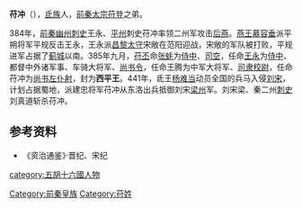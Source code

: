 '''苻冲'''（{{bd|?||?||}}），[[氐族|氐族]]人，[[前秦|前秦]][[太宗|太宗]][[苻登|苻登]]之弟。

384年，[[前秦|前秦]][[幽州|幽州]][[刺史|刺史]]王永、[[平州|平州]]刺史苻冲率领二州军攻击[[后燕|后燕]]。[[燕王|燕王]][[慕容垂|慕容垂]]派平朔将军平规反击王永，王永派[[昌黎|昌黎]][[太守|太守]]宋敞在范阳迎战，宋敞的军队被打败，平规进军占据了[[蓟城|蓟城]]以南。385年九月，[[苻丕|苻丕]]命[[张蚝|张蚝]]为[[侍中|侍中]]、[[司空|司空]]，任命[[王永|王永]]为[[侍中|侍中]]、都督中外诸军事、车骑大将军、[[尚书令|尚书令]]，任命王腾为中军大将军、[[司隶校尉|司隶校尉]]，任命苻冲为[[尚书左仆射|尚书左仆射]]，封为'''西平王'''。441年，氐王[[杨难当|杨难当]]动员全国的兵马入侵[[刘宋|刘宋]]，计划占据蜀地，派建忠将军苻冲从东洛出兵抵御刘宋[[梁州|梁州]]军。刘宋梁、秦二州[[刺史|刺史]]刘真道斩杀苻冲。
==参考资料==
*《资治通鉴》·晋纪、宋纪

[[category:五胡十六國人物|category:五胡十六國人物]]
[[Category:前秦皇族|Category:前秦皇族]]
[[Category:苻姓|Category:苻姓]]